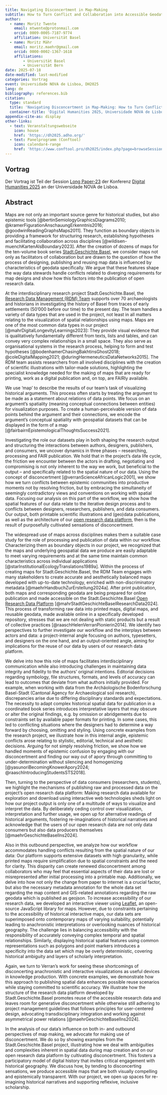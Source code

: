 ```yaml
---
title: Navigating Disconcertment in Map-Making
subtitle: How to Turn Conflict and Collaboration into Accessible Geodata
author:
  - name: Moritz Twente
    email: mtwente@protonmail.com
    orcid: 0009-0005-7187-9774
    affiliation: Universität Basel
  - name: Moritz Mähr
    email: moritz.maehr@gmail.com
    orcid: 0000-0002-1367-1618
    affiliations:
        - Universität Basel
        - Universität Bern
date: 2025-07-18
date-modified: last-modified
categories: Vortrag
event: Universidade NOVA de Lisboa, DH2025
lang: de
bibliography: references.bib
citation:
  type: standard
  title: 'Navigating Disconcertment in Map-Making: How to Turn Conflict and Collaboration into Accessible Geodata'
  container-title: 'Digital Humanities 2025, Universidade NOVA de Lisboa'
appendix-cite-as: display
other-links:
  - text: Veranstaltungswebseite
    icon: house
    href: 'https://dh2025.adho.org/'
  - text: Panelprogramm (Conftool)
    icon: calendar4-range
    href: 'https://www.conftool.pro/dh2025/index.php?page=browseSessions&form_session=187'
---
```


## Vortrag

Der Vortrag ist Teil der Session [Long Paper-23](https://www.conftool.pro/dh2025/index.php?page=browseSessions&form_session=187) der Konferenz [Digital Humanities 2025](https://dh2025.adho.org/) an der Universidade NOVA de Lisboa.

<!-- ::: {.callout-tip title="Präsentation anzeigen" icon="false" collapse="true"}
<iframe src="FIXME" width="100%" height="600px" loading="lazy" allowfullscreen title="Navigating Disconcertment in Map-Making">

This browser does not support PDFs. Please download the PDF <a href="FIXME">download the PDF</a> to view it.

</iframe>
::: -->

## Abstract

Maps are not only an important source genre for historical studies, but also epistemic tools [@bertinSemiologyGraphicsDiagrams2010; @kramerFigurationAnschauungErkenntnis2016; @goodwinReadingGraphsMaps2011]. They function as boundary objects in providing a framework for structuring research, establishing hypotheses and facilitating collaboration across disciplines [@wildisen-muenchKartenAlsBoundary2023]. After the creation of dozens of maps for the ten-volume book series [Stadt.Geschichte.Basel](https://stadtgeschichtebasel.ch), we consider maps not only as facilitators of collaboration but are drawn to the question of how the process of designing, publishing and reusing map data is influenced by characteristics of geodata specifically. We argue that these features shape the way data stewards handle conflicts related to diverging requirements for map designs and show how this factors into the publication of open research data.

At the interdisciplinary research project Stadt.Geschichte.Basel, the [Research Data Management (RDM) Team](/team.qmd) supports over 70 archaeologists and historians in investigating the history of Basel from traces of early settlements (50’000 before our time) to the present day. The team handles a variety of data types that are used in the project, not least in all matters relating to the visualization of spatial relationships using maps. Maps are one of the most common data types in our project [@mahrDigitalLongevityLearnings2023]: They provide visual evidence that is qualitatively fundamentally different from texts, lists and tables, and can convey very complex relationships in a small space. They also serve as organisational systems in the research process, helping to form and test hypotheses [@bodenhamerChasingBakhtinsGhost2018; @coleDigitalMapping2021; @duringHermeneuticsDataNetworks2015]. The RDM team assists researchers from all involved disciplines with the creation of scientific illustrations with tailor-made solutions, highlighting the specialist knowledge needed for the making of maps that are ready for printing, work as a digital publication and, on top, are FAIRly available.

We use 'map' to describe the results of our team's task of visualizing historical arguments. This process often starts by treating the argument to be made as a statement about relations of data points. We focus on an argument’s spatiality (meaning conceptual connections between entities) for visualization purposes. To create a human-perceivable version of data points behind the argument and their connections, we encode the argument’s conceptual spatiality with geospatial datasets that can be displayed in the form of a map [@fairbairnEpistemologicalThoughtsSuccess2021].

Investigating the role our datasets play in both shaping the research output and structuring the interactions between authors, designers, publishers, and consumers, we uncover dynamics in three phases – researching, processing and FAIR publication. We hold that in the project’s data life cycle, the friction we encounter between the actors in drafting, negotiating and compromising is not only inherent to the way we work, but beneficial to the output – and specifically related to the spatial nature of our data. Using the concept of disconcertment [@verranScienceAfricanLogic2001], we show how we turn conflicts between epistemic communities into productive moments not by resolving friction, but by embracing the simultaneity of seemingly contradictory views and conventions on working with spatial data. Focusing our analysis on this part of the workflow, we show how the spatial features of our data relate to the iterative design process and to conflicts between designers, researchers, publishers, and data consumers. Our output, both printable scientific illustrations and (geo)data publications, as well as the architecture of our [open research data platform](/products/coding/plattform/index.qmd), then is the result of purposefully cultivated sensations of disconcertment.

The widespread use of maps across disciplines makes them a suitable case study for the role of processing and publication of data within our workflow. Characterizing them as boundary objects in our project, we recognized that the maps and underlying geospatial data we produce are easily adaptable to meet varying requirements and at the same time maintain common characteristics across individual applications [@starInstitutionalEcologyTranslations1989a]. Within the process of creating maps for Stadt.Geschichte.Basel, the RDM Team engages with many stakeholders to create accurate and aesthetically balanced maps developed with up-to-date technology, enriched with non-discriminatory metadata [@maehrHandbuchZurErstellung2024a]. After print publication, both maps and corresponding geodata are being prepared for online publication and made accessible on the Stadt.Geschichte.Basel [Open Research Data Platform](https://forschung.stadtgeschichtebasel.ch) [@mahrStadtGeschichteBaselResearchData2024]. This process of transforming raw data into printed maps, digital maps, and reusable geodata, made available online in a specifically developed repository, stresses that we are not dealing with static products but a result of collective practices [@raaschHelenVerranPionierin2014]. We identify two perspectives to further investigate our workflow and the interplays between actors and data: a project-internal angle focusing on authors, typesetters, and designers on the one hand, and an output-oriented angle, aiming for implications for the reuse of our data by users of our research data platform.

We delve into how this role of maps facilitates interdisciplinary communication while also introducing challenges in maintaining data integrity and fidelity to the authors' original intentions. Editorial decisions regarding symbology, file structures, formats, and levels of accuracy can lead to outcomes that deviate from what authors initially provided. For example, when working with data from the Archäologische Bodenforschung Basel-Stadt (Cantonal Agency for Archaeological soil research), discrepancies arise due to differing disciplinary standards and expectations. The necessity to adapt complex historical spatial data for publication in a coordinated book series introduces interpretative layers that may obscure or alter the original findings, e.g. by omission or abridgements due to constraints set by available paper formats for printing. In some cases, this led to conflicting situations where the designers had to determine a way forward by choosing, omitting and styling. Using concrete examples from the research project, we illustrate how in this internal angle, epistemic conflicts arose relating to stylistic, editorial, technical and aesthetic decisions. Arguing for not simply resolving friction, we show how we handled moments of epistemic confusion by engaging with our disconcertment and finding our way out of apory through committing to under-determination without silencing and homogenizing [@yasunoriBecomingKnowerApory2024; @raaschIntroducingStudentsSTS2018].

Then, turning to the perspective of data consumers (researchers, students), we highlight the mechanisms of publishing raw and processed data on the project’s open research data platform: Making research data available for exploration and download using interactive web technologies sheds light on how our project output is only one of a multitude of ways to visualize and interpret the data. By deliberately ceding control over visualization, interpretation and further usage, we open up for alternative readings of historical arguments, fostering re-imaginations of historical narratives and acknowledge that the users of our open research data are not only data consumers but also data producers themselves [@maehrGeschichteBaselIns2024].

Also in this outbound perspective, we analyze how our workflow accommodates handling conflicts resulting from the spatial nature of our data: Our platform supports extensive datasets with high granularity, while printed maps require simplification due to spatial constraints and the need for clarity. This disparity can create renewed disconcertment among collaborators who may feel that essential aspects of their data are lost or misrepresented after initial processing into a printable map. Additionally, we delve into how not only the change from paper to internet is a crucial factor, but also the necessary metadata annotation for the whole data set regarding the map content and GIS-related annotations regarding the raw geodata which is published as geojson. To increase accessibility of our research data, we developed an interactive viewer using [Leaflet](https://leafletjs.com/), an open-source JavaScript library for maps. However, due to constraints pertaining to the accessibility of historical interactive maps, our data sets are superimposed onto contemporary maps of varying suitability, potentially leading to anachronistic interpretations or overlooking nuances of historical geography. The challenge lies in balancing accessibility with the responsibility of accurately conveying complex temporal and spatial relationships. Similarly, displaying historical spatial features using common representations such as polygons and point markers introduces a specificity into the data set which may be overly deterministic, covering historical ambiguity and layers of scholarly interpretation.

Again, we turn to Verran’s work for seeing these shortcomings of disconcerting anachronistic and interactive visualizations as useful devices in knowledge production. With concrete examples, we demonstrate how this approach to publishing spatial data enhances possible reuse scenarios while staying committed to scientific accuracy. We illustrate how the structure of the research data platform developed by Stadt.Geschichte.Basel promotes reuse of the accessible research data and leaves room for generative disconcertment while otherwise still adhering to project management guidelines that follows principles for user-centered design, advocating transdisciplinary integration and working against asymmetrical power relations [@maehrGeschichteBaselIns2024].

In the analysis of our data’s influence on both in- and outbound perspectives of map making, we advocate for making use of disconcertment. We do so by showing examples from the Stadt.Geschichte.Basel project, illustrating how we deal with ambiguities and complexities inherent in spatial data during map creation and on our open research data platform by cultivating disconcertment. This fosters a participatory model of digital history that invites critical engagement with historical geography. We discuss how, by tending to disconcerting sensations, we produce accessible maps that are both visually compelling and epistemically transparent. With our project, we open up spaces for re-imagining historical narratives and supporting reflexive, inclusive scholarship.

